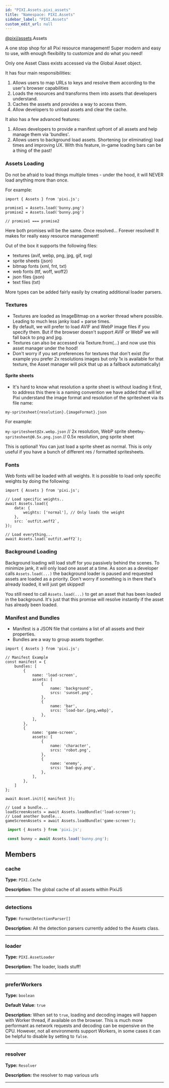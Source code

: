 ```yaml
---
id: "PIXI.Assets.pixi_assets"
title: "Namespace: PIXI.Assets"
sidebar_label: "PIXI.Assets"
custom_edit_url: null
---
```



<div class="package-name">

[@pixi/assets](../modules/pixi_assets).Assets

</div>


A one stop shop for all Pixi resource management! Super modern and easy to use, with enough flexibility to customize and do what you need!

Only one Asset Class exists accessed via the Global Asset object.

It has four main responsibilities&#58;

1. Allows users to map URLs to keys and resolve them according to the user's browser capabilities
2. Loads the resources and transforms them into assets that developers understand.
3. Caches the assets and provides a way to access them.
4. Allow developers to unload assets and clear the cache.

It also has a few advanced features&#58;

1. Allows developers to provide a manifest upfront of all assets and help manage them via 'bundles'.
2. Allows users to background load assets. Shortening (or eliminating) load times and improving UX. With this feature, in-game loading bars can be a thing of the past!

### Assets Loading

Do not be afraid to load things multiple times - under the hood, it will NEVER load anything more than once.

For example&#58;

```
import { Assets } from 'pixi.js';

promise1 = Assets.load('bunny.png')
promise2 = Assets.load('bunny.png')

// promise1 === promise2

```

Here both promises will be the same. Once resolved... Forever resolved! It makes for really easy resource management!

Out of the box it supports the following files&#58;

* textures (avif, webp, png, jpg, gif, svg)
* sprite sheets (json)
* bitmap fonts (xml, fnt, txt)
* web fonts (ttf, woff, woff2)
* json files (json)
* text files (txt)

More types can be added fairly easily by creating additional loader parsers.

### Textures

* Textures are loaded as ImageBitmap on a worker thread where possible. Leading to much less janky load + parse times.
* By default, we will prefer to load AVIF and WebP image files if you specify them. But if the browser doesn't support AVIF or WebP we will fall back to png and jpg.
* Textures can also be accessed via Texture.from(...) and now use this asset manager under the hood!
* Don't worry if you set preferences for textures that don't exist (for example you prefer 2x resolutions images but only 1x is available for that texture, the Asset manager will pick that up as a fallback automatically)

#### Sprite sheets

* It's hard to know what resolution a sprite sheet is without loading it first, to address this there is a naming convention we have added that will let Pixi understand the image format and resolution of the spritesheet via its file name&#58;

`my-spritesheet{resolution}.{imageFormat}.json`

For example&#58;

`my-spritesheet@2x.webp.json` // 2x resolution, WebP sprite sheet`my-spritesheet@0.5x.png.json` // 0.5x resolution, png sprite sheet

This is optional! You can just load a sprite sheet as normal. This is only useful if you have a bunch of different res / formatted spritesheets.

### Fonts

Web fonts will be loaded with all weights. It is possible to load only specific weights by doing the following&#58;

```
import { Assets } from 'pixi.js';

// Load specific weights..
await Assets.load({
    data: {
        weights: ['normal'], // Only loads the weight
    },
    src: `outfit.woff2`,
});

// Load everything...
await Assets.load(`outfit.woff2`);

```

### Background Loading

Background loading will load stuff for you passively behind the scenes. To minimize jank, it will only load one asset at a time. As soon as a developer calls `Assets.load(...)` the background loader is paused and requested assets are loaded as a priority. Don't worry if something is in there that's already loaded, it will just get skipped!

You still need to call `Assets.load(...)` to get an asset that has been loaded in the background. It's just that this promise will resolve instantly if the asset has already been loaded.

### Manifest and Bundles

* Manifest is a JSON file that contains a list of all assets and their properties.
* Bundles are a way to group assets together.

```
import { Assets } from 'pixi.js';

// Manifest Example
const manifest = {
    bundles: [
        {
            name: 'load-screen',
            assets: [
                {
                    name: 'background',
                    srcs: 'sunset.png',
                },
                {
                    name: 'bar',
                    srcs: 'load-bar.{png,webp}',
                },
            ],
        },
        {
            name: 'game-screen',
            assets: [
                {
                    name: 'character',
                    srcs: 'robot.png',
                },
                {
                    name: 'enemy',
                    srcs: 'bad-guy.png',
                },
            ],
        },
    ]
};

await Asset.init({ manifest });

// Load a bundle...
loadScreenAssets = await Assets.loadBundle('load-screen');
// Load another bundle...
gameScreenAssets = await Assets.loadBundle('game-screen');

```


```js
 import { Assets } from 'pixi.js';

 const bunny = await Assets.load('bunny.png');
```
      

        







## Members
<article>

### cache 
**Type:** <code>PIXI.Cache</code>

**Description:** The global cache of all assets within PixiJS

</article>


---------------------------------------

<article>

### detections 
**Type:** <code>FormatDetectionParser[]</code>

**Description:** All the detection parsers currently added to the Assets class.

</article>


---------------------------------------

<article>

### loader 
**Type:** <code>PIXI.AssetLoader</code>

**Description:** The loader, loads stuff!

</article>


---------------------------------------

<article>

### preferWorkers 
**Type:** <code>boolean</code>

**Default Value**: <code>true</code>

**Description:** When set to `true`, loading and decoding images will happen with Worker thread, if available on the browser. This is much more performant as network requests and decoding can be expensive on the CPU. However, not all environments support Workers, in some cases it can be helpful to disable by setting to `false`.

</article>


---------------------------------------

<article>

### resolver 
**Type:** <code>Resolver</code>

**Description:** the resolver to map various urls

</article>


---------------------------------------





    